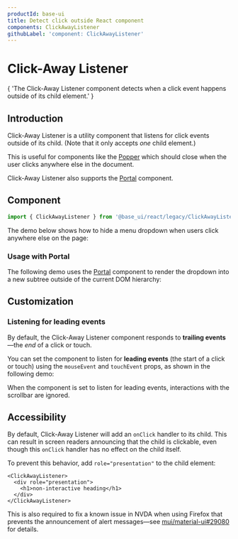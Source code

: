 ```yaml
---
productId: base-ui
title: Detect click outside React component
components: ClickAwayListener
githubLabel: 'component: ClickAwayListener'
---
```


# Click-Away Listener

<Description>
  {
    'The Click-Away Listener component detects when a click event happens outside of its child element.'
  }
</Description>

<ComponentLinkHeader design={false} />

## Introduction

Click-Away Listener is a utility component that listens for click events outside of its child.
(Note that it only accepts _one_ child element.)

This is useful for components like the [Popper](/base-ui/react-popper/) which should close when the user clicks anywhere else in the document.

Click-Away Listener also supports the [Portal](/base-ui/react-portal/) component.

## Component

```jsx
import { ClickAwayListener } from '@base_ui/react/legacy/ClickAwayListener';
```

The demo below shows how to hide a menu dropdown when users click anywhere else on the page:

<Demo demo="ClickAway" />

### Usage with Portal

The following demo uses the [Portal](/base-ui/react-portal/) component to render the dropdown into a new subtree outside of the current DOM hierarchy:

<Demo demo="PortalClickAway" />

## Customization

### Listening for leading events

By default, the Click-Away Listener component responds to **trailing events**—the _end_ of a click or touch.

You can set the component to listen for **leading events** (the start of a click or touch) using the `mouseEvent` and `touchEvent` props, as shown in the following demo:

<Demo demo="LeadingClickAway" />

<Callout type="warning">
  When the component is set to listen for leading events, interactions with the scrollbar are
  ignored.
</Callout>

## Accessibility

By default, Click-Away Listener will add an `onClick` handler to its child.
This can result in screen readers announcing that the child is clickable, even though this `onClick` handler has no effect on the child itself.

To prevent this behavior, add `role="presentation"` to the child element:

```tsx
<ClickAwayListener>
  <div role="presentation">
    <h1>non-interactive heading</h1>
  </div>
</ClickAwayListener>
```

This is also required to fix a known issue in NVDA when using Firefox that prevents the announcement of alert messages—see [mui/material-ui#29080](https://github.com/mui/material-ui/issues/29080) for details.
